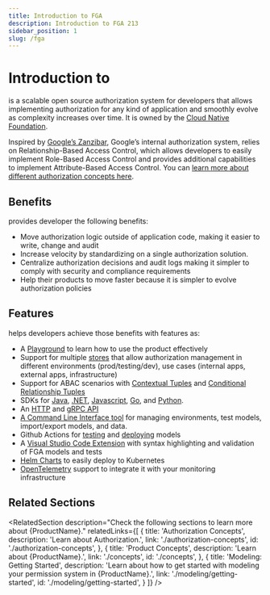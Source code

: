 ```yaml
---
title: Introduction to FGA
description: Introduction to FGA 213
sidebar_position: 1
slug: /fga
---
```



# Introduction to <ProductName format={ProductNameFormat.LongForm}/>

<ProductName format={ProductNameFormat.ShortForm}/> is a scalable open source authorization system for developers that allows implementing authorization for any kind of application and smoothly evolve as complexity increases over time. It is owned by the [Cloud Native Foundation](https://cncf.io).

Inspired by [Google’s Zanzibar](https://zanzibar.academy), Google’s internal authorization system, <ProductName format={ProductNameFormat.ShortForm}/> relies on Relationship-Based Access Control, which allows developers to easily implement Role-Based Access Control and provides additional capabilities to implement Attribute-Based Access Control. You can [learn more about different authorization concepts here](./authorization-concepts.mdx).

## Benefits
<ProductName format={ProductNameFormat.ShortForm}/> provides developer the following benefits:

- Move authorization logic outside of application code, making it easier to write, change and audit
- Increase velocity by standardizing on a single authorization solution.
- Centralize authorization decisions and audit logs making it simpler to comply with security and compliance requirements
- Help their products to move faster because it is simpler to evolve authorization policies

## Features

<ProductName format={ProductNameFormat.ShortForm}/> helps developers achieve those benefits with features as:

- A [Playground](./getting-started/setup-openfga/playground.mdx) to learn how to use the product effectively
- Support for multiple [stores](./concepts.mdx#what-is-a-store) that allow authorization management in different environments (prod/testing/dev), use cases (internal apps, external apps, infrastructure)
- Support for ABAC scenarios with [Contextual Tuples](./modeling/token-claims-contextual-tuples.mdx) and [Conditional Relationship Tuples](./modeling/conditions.mdx)
- SDKs for [Java](https://github.com/openfga/java-sdk), [.NET](https://github.com/openfga/dotnet-sdk), [Javascript](https://github.com/openfga/js-sdk), [Go](https://github.com/openfga/go-sdk), and [Python](https://github.com/openfga/java-sdk).
- An [HTTP](https://docs.fga.dev/api/service) and [gRPC API](https://buf.build/openfga/api)
- [A Command Line Interface tool](./getting-started/cli.mdx) for managing <ProductName format={ProductNameFormat.ShortForm}/>  environments, test models, import/export models, and data.
- Github Actions for [testing](https://github.com/marketplace/actions/openfga-model-testing-action) and [deploying](https://github.com/marketplace/actions/openfga-model-deploy-action) models
- A [Visual Studio Code Extension](https://marketplace.visualstudio.com/items?itemName=openfga.openfga-vscode) with syntax highlighting and validation of FGA models and tests
- [Helm Charts](https://github.com/openfga/helm-charts) to easily deploy to Kubernetes
- [OpenTelemetry](https://openfga.dev/docs/getting-started/setup-openfga/configure-openfga#telemetry) support to integrate it with your monitoring infrastructure

## Related Sections

<RelatedSection
  description="Check the following sections to learn more about {ProductName}."
  relatedLinks={[
    {
      title: 'Authorization Concepts',
      description: 'Learn about Authorization.',
      link: './authorization-concepts',
      id: './authorization-concepts',
    },
    {
      title: 'Product Concepts',
      description: 'Learn about {ProductName}.',
      link: './concepts',
      id: './concepts',
    },
    {
      title: 'Modeling: Getting Started',
      description: 'Learn about how to get started with modeling your permission system in {ProductName}.',
      link: './modeling/getting-started',
      id: './modeling/getting-started',
    }
  ]}
/>

